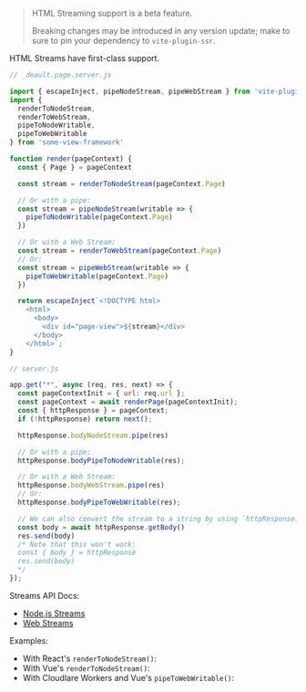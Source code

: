 
> HTML Streaming support is a beta feature.
>
> Breaking changes may be introduced in any version update; make to sure to pin your dependency to `vite-plugin-ssr`.

HTML Streams have first-class support.

```js
// _deault.page.server.js

import { escapeInject, pipeNodeStream, pipeWebStream } from 'vite-plugin-ssr'
import {
  renderToNodeStream,
  renderToWebStream,
  pipeToNodeWritable,
  pipeToWebWritable
} from 'some-view-framework'

function render(pageContext) {
  const { Page } = pageContext

  const stream = renderToNodeStream(pageContext.Page)

  // Or with a pipe:
  const stream = pipeNodeStream(writable => {
    pipeToNodeWritable(pageContext.Page)
  })

  // Or with a Web Stream:
  const stream = renderToWebStream(pageContext.Page)
  // Or:
  const stream = pipeWebStream(writable => {
    pipeToWebWritable(pageContext.Page)
  })

  return escapeInject`<!DOCTYPE html>
    <html>
      <body>
        <div id="page-view">${stream}</div>
      </body>
    </html>`;
}
```

```js
// server.js

app.get("*", async (req, res, next) => {
  const pageContextInit = { url: req.url };
  const pageContext = await renderPage(pageContextInit);
  const { httpResponse } = pageContext;
  if (!httpResponse) return next();

  httpResponse.bodyNodeStream.pipe(res)

  // Or with a pipe:
  httpResponse.bodyPipeToNodeWritable(res);

  // Or with a Web Stream:
  httpResponse.bodyWebStream.pipe(res)
  // Or:
  httpResponse.bodyPipeToWebWritable(res);

  // We can also convert the stream to a string by using `httpResponse.getBody()`
  const body = await httpResponse.getBody()
  res.send(body)
  /* Note that this won't work:
  const { body } = httpResponse
  res.send(body)
  */
});
```

Streams API Docs:
 - [Node.js Streams](https://nodejs.org/api/stream.html)
 - [Web Streams](https://developer.mozilla.org/en-US/docs/Web/API/Streams_API)

Examples:
 - With React's `renderToNodeStream()`: <RepoLink path='/examples/react-full/' />
 - With Vue's `renderToNodeStream()`: <RepoLink path='/examples/vue-full/' />
 - With Cloudlare Workers and Vue's `pipeToWebWritable()`: <RepoLink path='/examples/cloudflare-workers-vue-html-streaming/' />

